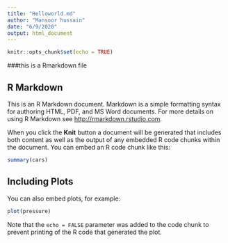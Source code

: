 ```yaml
---
title: "Helloworld.md"
author: "Mansoor hussain"
date: "6/9/2020"
output: html_document
---
```


```r
knitr::opts_chunk$set(echo = TRUE)
```
###this is a Rmarkdown file

## R Markdown

This is an R Markdown document. Markdown is a simple formatting syntax for authoring HTML, PDF, and MS Word documents. For more details on using R Markdown see <http://rmarkdown.rstudio.com>.

When you click the **Knit** button a document will be generated that includes both content as well as the output of any embedded R code chunks within the document. You can embed an R code chunk like this:

```r
summary(cars)
```

## Including Plots

You can also embed plots, for example:

```r
plot(pressure)
```

Note that the `echo = FALSE` parameter was added to the code chunk to prevent printing of the R code that generated the plot.
